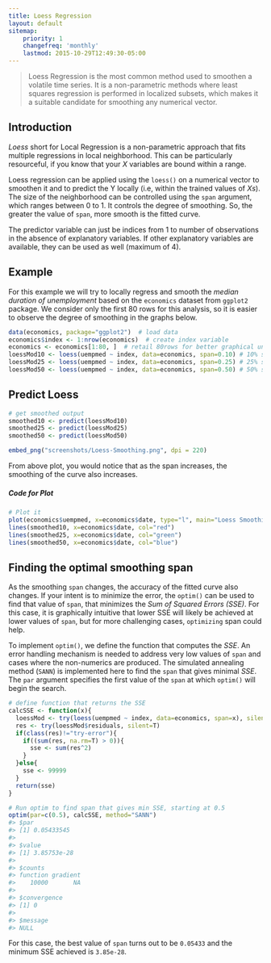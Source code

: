 ```yaml
---
title: Loess Regression
layout: default
sitemap:
    priority: 1
    changefreq: 'monthly'
    lastmod: 2015-10-29T12:49:30-05:00
---
```

> Loess Regression is the most common method used to smoothen a volatile time series. It is a non-parametric methods where least squares regression is performed in localized subsets, which makes it a suitable candidate for smoothing any numerical vector.

## Introduction
_Loess_ short for Local Regression is a non-parametric approach that fits multiple regressions in local neighborhood. This can be particularly resourceful, if you know that your $X$ variables are bound within a range. 

Loess regression can be applied using the `loess()` on a numerical vector to smoothen it and to predict the Y locally (i.e, within the trained values of $Xs$). The size of the neighborhood can be controlled using the `span` argument, which ranges between 0 to 1. It controls the degree of smoothing. So, the greater the value of `span`, more smooth is the fitted curve. 

The predictor variable can just be indices from 1 to number of observations in the absence of explanatory variables. If other explanatory variables are available, they can be used as well (maximum of 4).

## Example
For this example we will try to locally regress and smooth the _median duration of unemployment_ based on the `economics` dataset from `ggplot2` package. We consider only the first 80 rows for this analysis, so it is easier to observe the degree of smoothing in the graphs below.

```r
data(economics, package="ggplot2")  # load data
economics$index <- 1:nrow(economics)  # create index variable
economics <- economics[1:80, ]  # retail 80rows for better graphical understanding
loessMod10 <- loess(uempmed ~ index, data=economics, span=0.10) # 10% smoothing span
loessMod25 <- loess(uempmed ~ index, data=economics, span=0.25) # 25% smoothing span
loessMod50 <- loess(uempmed ~ index, data=economics, span=0.50) # 50% smoothing span
```

## Predict Loess
```r
# get smoothed output
smoothed10 <- predict(loessMod10) 
smoothed25 <- predict(loessMod25) 
smoothed50 <- predict(loessMod50) 
```

```r
embed_png("screenshots/Loess-Smoothing.png", dpi = 220)
```

From above plot, you would notice that as the span increases, the smoothing of the curve also increases.

##### Code for Plot
```r
# Plot it
plot(economics$uempmed, x=economics$date, type="l", main="Loess Smoothing and Prediction", xlab="Date", ylab="Unemployment (Median)")
lines(smoothed10, x=economics$date, col="red")
lines(smoothed25, x=economics$date, col="green")
lines(smoothed50, x=economics$date, col="blue")
```

## Finding the optimal smoothing span

As the smoothing `span` changes, the accuracy of the fitted curve also changes. If your intent is to minimize the error, the `optim()` can be used to find that value of `span`, that minimizes the _Sum of Squared Errors (SSE)_. For this case, it is graphically intuitive that lower SSE will likely be achieved at lower values of `span`, but for more challenging cases, `optimizing` span could help.

To implement `optim()`, we define the function that computes the _SSE_. An error handling mechanism is needed to address very low values of `span` and cases where the non-numerics are produced. The simulated annealing method (`SANN`) is implemented here to find the `span` that gives minimal _SSE_.
The `par` argument specifies the first value of the `span` at which `optim()` will begin the search.

```r
# define function that returns the SSE
calcSSE <- function(x){
  loessMod <- try(loess(uempmed ~ index, data=economics, span=x), silent=T)
  res <- try(loessMod$residuals, silent=T)
  if(class(res)!="try-error"){
    if((sum(res, na.rm=T) > 0)){
      sse <- sum(res^2)  
    }
  }else{
    sse <- 99999
  }
  return(sse)
}

# Run optim to find span that gives min SSE, starting at 0.5
optim(par=c(0.5), calcSSE, method="SANN")
#> $par
#> [1] 0.05433545
#> 
#> $value
#> [1] 3.85753e-28
#> 
#> $counts
#> function gradient 
#>    10000       NA 
#> 
#> $convergence
#> [1] 0
#> 
#> $message
#> NULL
```

For this case, the best value of `span` turns out to be `0.05433` and the minimum SSE achieved is `3.85e-28`.


